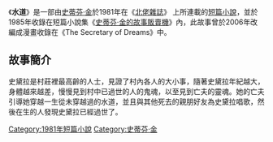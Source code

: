 
{{infobox Book | 
| name            = 
水道|  title_orig    = '''''The Reach'''''
|image =
|   image_caption =
| author        = [[史蒂芬·金|史蒂芬·金]]
| country         = {{USA}}
| language        = [[英文|英文]]
| series          = 
|  genre         = [[短篇小說|短篇小說]]
|   release_date  = 1981年
}}
《'''水道'''》是一部由[[史蒂芬·金|史蒂芬·金]]於1981年在《[[北佬雜誌|北佬雜誌]]》 上所連載的[[短篇小說|短篇小說]]，並於1985年收錄在短篇小說集《[[史蒂芬·金的故事販賣機|史蒂芬·金的故事販賣機]]》內，此故事曾於2006年改編成漫畫收錄在《The Secretary of Dreams》中。
==故事簡介==
史黛拉是村莊裡最高齡的人士，見證了村內各人的大小事，隨著史黛拉年紀越大，身體越來越差，慢慢見到村中已過世的人的鬼魂，以至見到亡夫的靈魂。她的亡夫引導她穿越一生從未穿越過的水道，並且與其他死去的親朋好友為史黛拉唱歌，然後在生的人發現史黛拉已經過世了。

{{史蒂芬·金的故事販賣機}}
{{史蒂芬·金}}
{{小說小作品}}

[[Category:1981年短篇小說|Category:1981年短篇小說]]
[[Category:史蒂芬·金|Category:史蒂芬·金]]
